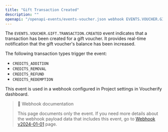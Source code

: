 ```yaml
---
title: "Gift Transaction Created"
description: ""
openapi: "/openapi-events/events-voucher.json webhook EVENTS.VOUCHER.GIFT.TRANSACTION.CREATED"
---
```


The `EVENTS.VOUCHER.GIFT.TRANSACTION.CREATED` event indicates that a transaction has been created for a gift voucher. It provides real-time notification that the gift voucher's balance has been increased.

The following transaction types trigger the event:
- `CREDITS_ADDITION`
- `CREDITS_REMOVAL`
- `CREDITS_REFUND`
- `CREDITS_REDEMPTION`

This event is used in a webhook configured in Project settings in Voucherify dashboard.

> 📘 Webhook documentation
>
> This page documents only the event. If you need more details about the webhook payload data that includes this event, go to [Webhook v2024-01-01](/api-reference/introduction-to-webhooks "Introduction to webhooks v2024-01-01") page.